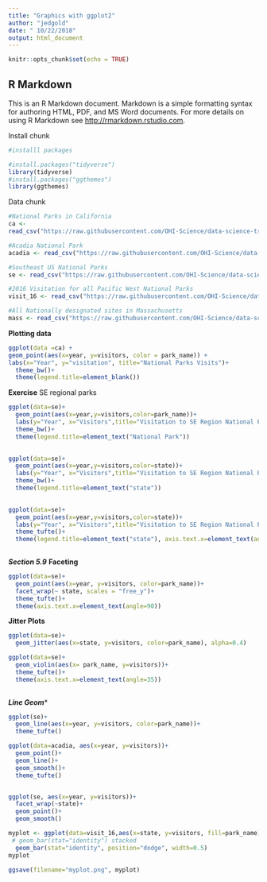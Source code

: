 ```yaml
---
title: "Graphics with ggplot2"
author: "jedgold"
date: " 10/22/2018"
output: html_document
---
```


```r
knitr::opts_chunk$set(echo = TRUE)
```

## R Markdown

This is an R Markdown document. Markdown is a simple formatting syntax for authoring HTML, PDF, and MS Word documents. For more details on using R Markdown see <http://rmarkdown.rstudio.com>.

Install chunk
```r
#installl packages

#install.packages("tidyverse")
library(tidyverse)
#install.packages("ggthemes")
library(ggthemes)
```



Data chunk
```r
#National Parks in California
ca <- 
read_csv("https://raw.githubusercontent.com/OHI-Science/data-science-training/master/data/ca.csv") 

#Acadia National Park
acadia <- read_csv("https://raw.githubusercontent.com/OHI-Science/data-science-training/master/data/acadia.csv")

#Southeast US National Parks
se <- read_csv("https://raw.githubusercontent.com/OHI-Science/data-science-training/master/data/se.csv")

#2016 Visitation for all Pacific West National Parks
visit_16 <- read_csv("https://raw.githubusercontent.com/OHI-Science/data-science-training/master/data/visit_16.csv")

#All Nationally designated sites in Massachusetts
mass <- read_csv("https://raw.githubusercontent.com/OHI-Science/data-science-training/master/data/mass.csv")

```
**Plotting data**
```r
ggplot(data =ca) +
geom_point(aes(x=year, y=visitors, color = park_name)) +
labs(x="Year", y="visitation", title="National Parks Visits")+
  theme_bw()+
  theme(legend.title=element_blank())
```

**Exercise**
SE regional parks

```r
ggplot(data=se)+
  geom_point(aes(x=year,y=visitors,color=park_name))+
  labs(y="Year", x="Visitors",title="Visitation to SE Region National Parks")+
  theme_bw()+
  theme(legend.title=element_text("National Park"))
  
```
```r

ggplot(data=se)+
  geom_point(aes(x=year,y=visitors,color=state))+
  labs(y="Year", x="Visitors",title="Visitation to SE Region National Parks")+
  theme_bw()+
  theme(legend.title=element_text("state"))
  
```


```r
ggplot(data=se)+
  geom_point(aes(x=year,y=visitors,color=state))+
  labs(y="Year", x="Visitors",title="Visitation to SE Region National Parks")+
  theme_tufte()+
  theme(legend.title=element_text("state"), axis.text.x=element_text(angle=45,hjust=1))
  
```

***Section 5.9***
**Faceting**

```r
ggplot(data=se)+
  geom_point(aes(x=year, y=visitors, color=park_name))+
  facet_wrap(~ state, scales = "free_y")+
  theme_tufte()+
  theme(axis.text.x=element_text(angle=90))

```

**Jitter Plots**

```r
ggplot(data=se)+
  geom_jitter(aes(x=state, y=visitors, color=park_name), alpha=0.4)
```


```r
ggplot(data=se)+
  geom_violin(aes(x= park_name, y=visitors))+
  theme_tufte()+
  theme(axis.text.x=element_text(angle=35))
  
```

***Line Geom****

```r
ggplot(se)+
  geom_line(aes(x=year, y=visitors, color=park_name))+
  theme_tufte()
```


```r
ggplot(data=acadia, aes(x=year, y=visitors))+
  geom_point()+
  geom_line()+
  geom_smooth()+
  theme_tufte()



```


```r
ggplot(se, aes(x=year, y=visitors))+
  facet_wrap(~state)+
  geom_point()+
  geom_smooth()
```

```r
myplot <- ggplot(data=visit_16,aes(x=state, y=visitors, fill=park_name))+
 # geom_bar(stat="identity") stacked
  geom_bar(stat="identity", position="dodge", width=0.5)
myplot

ggsave(filename="myplot.png", myplot)
```

